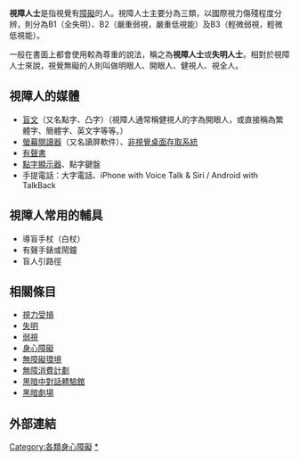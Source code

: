 {{NoteTA
|T=zh-cn:盲人; zh-tw:盲人; zh-hk:盲人
|1=zh-cn:盲人; zh-tw:盲人; zh-hk:盲人
|2=zh-cn:盲文; zh-tw:盲文; zh-hk:點字
}}
'''視障人士'''是指視覺有[[殘障|障礙]]的人。視障人士主要分為三類，以國際視力傷殘程度分辨，則分為B1（全失明）、B2（嚴重弱視，嚴重低視能）及B3（輕微弱視，輕微低視能）。

一般在書面上都會使用較為尊重的說法，稱之為'''視障人士'''或'''失明人士'''。相對於視障人士來說，視覺無礙的人則叫做明眼人、開眼人、健視人、視全人。
==視障人的媒體==
* [[盲文|盲文]]（又名點字、凸字）（視障人通常稱健視人的字為開眼人，或直接稱為繁體字、簡體字、英文字等等。）
* [[螢幕閱讀器|螢幕閱讀器]]（又名讀屏軟件）、[[非視覺桌面存取系統|非視覺桌面存取系統]]
* [[有聲書|有聲書]]
* [[點字顯示器|點字顯示器]]、點字鍵盤
* 手提電話：大字電話、iPhone with Voice Talk & Siri / Android with TalkBack

==視障人常用的輔具==
* 導盲手杖（白杖）
* 有聲手錶或鬧鐘
* 盲人引路徑

==相關條目==
*[[視力受損|視力受損]]
*[[失明|失明]]
*[[弱視|弱視]]
*[[身心障礙|身心障礙]]
*[[無障礙環境|無障礙環境]]
*[[無障消費計劃|無障消費計劃]]
*[[黑暗中對話體驗館|黑暗中對話體驗館]]
*[[黑暗劇場|黑暗劇場]]

==外部連結==


[[Category:各類身心障礙|Category:各類身心障礙]]
[[Category:視覺障礙者|*]]